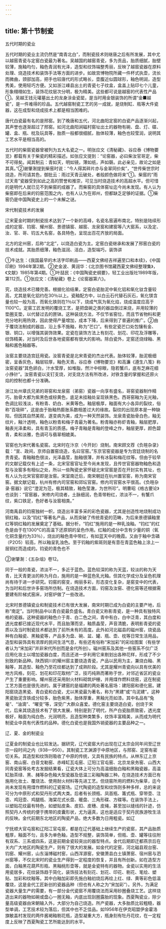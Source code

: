```yaml
---
---
---
```

title: 第十节制瓷
---



五代时期的瓷业

五代时期的瓷业主流仍然是“南青北白”，而制瓷技术则继唐之后有所发展，其中尤以越窑青瓷与定窑白瓷最为著名。吴越国的越窑青瓷，多为贡品，胎质细腻，胎壁较薄，施釉均匀，釉色青润有光泽，造型和纹饰端整秀丽，反映了越窑瓷器在原料处理、烧造技术和装饰手法等方面的进步。如故宫博物院所藏一件杯式执壶，流长而微曲，颈部加高，把手也较唐代的形式略长，壶腹近似圆球形，釉色明润，造型秀美，使用轻巧方便。又如浙江嵊县出土的青瓷七子纹盒，盒盖上贴印七个儿童，形象栩栩如生，装饰花纹层次分明，极为精美。这些都可说是越窑的代表性产品①。吴越王钱元瓘墓出土的龙身涂金瓷罂，是当时用金银装饰的所谓“金■越瓷”，是一件难得的珍品。五代越窑制瓷工艺的另一成就，是烧制缸、瓶等大件瓷器，这在成型和烧成技术上都是相当困难的。

唐代白瓷最有名的是邢窑。到了晚唐和五代，河北曲阳定窑的白瓷产品逐渐兴起，其声誉也逐渐超过了邢窑。如河北曲阳涧磁村窑址出土的器物有碗、盘、灯、碟、罐、盒、瓶、枕及玩具等，胎质一般都很细腻，胎体较薄，釉色也较莹润，说明其工艺水平是相当高的。

五代时的柴窑瓷器曾被列为五大名瓷之一。明张应文《清秘藏》、谷应泰《博物要览》都载有关于柴瓷的精彩描述。如张应文提到：“论窑器，必曰柴汝官哥定，柴不可得矣。闻其制云：青如天，明如镜，薄如纸，声如磬。此必亲见，故论之如是其真。”②谢肇淛提到柴窑时说：“今人得其碎片亦与金翠同价矣”，“世传柴世宗时烧造，所司请其色，御批云：雨过天青云破处，者般颜色做将来”①。柴窑的“雨过天青”瓷器受到如此之高的赞誉和推崇，可见当时烧造技术的高超水平。但可惜的是明代人就已见不到柴窑的成器了。而柴窑的具体窑址迄今尚未发现。有人认为柴窑即在后来的钧窑范围之内，也有人认为在郑州，但都缺乏足够的证据。①柴窑仍是中国陶瓷史上的一个未解之谜。

宋代制瓷技术的发展

辽宋夏金时期的制瓷技术达到了一个新的高峰，名瓷名窑遍布南北，特别是陆续形成的定窑、钧窑、耀州窑、景德镇窑、越窑、龙泉窑和建窑等八大窑系，以及定、汝、官、哥、钧五大名窑，各具特色，呈现出百花齐放的局面。

北方的定州窑，后称“北定”，以烧造白瓷为主。定窑白瓷继承和发展了邢窑白瓷的技术成就。其胎质细薄，釉色滋润、洁白，造型端巧，装饰讲

①牛达生：《我国最早的木活字印刷品——西夏文佛经吉祥遍至口和本续》，《中国印刷》1994年第2期。②史金波、黄润华：《北京图书馆藏西夏文佛经整理集》，《文献》1985年第4期。①叶喆民：《中国陶瓷史纲要》，轻工业出版社1989年版，第112页。①张应文：《清秘藏》卷上《论窑器第六》。

究，烧造技术已臻完善。根据化验结果，定窑白瓷胎泥中氧化铝和氧化钛含量较高，尤其是氧化铝约在30％以上。瓷釉配方中，以白云石代替石灰石，氧化镁含量也较一般为高，而氧化铁则在1％以下，烧成气氛为氧化焰，烧成温度应高于1100℃。定窑工匠发明的覆烧工艺，是把盘碗之类的器皿倒过来烧，并用较薄的垫圈支垫，以代替过去的匣钵。这种装烧方法，不仅节省窑位，而且节省物料和更充分地利用热效，因此使得产量增加，成本下降，后来得到了普遍的推广。②由于覆烧法制成的器皿，沿上多不施釉，称为“芒口”。有些定瓷芒口处包镶有金、银、铜口，以增强其装饰效果。定瓷在装饰方法上有刻花、划花、印花及浮雕等，纹饰精美，对当时及后世各地瓷窑都有很大的影响。除白瓷外，定窑还烧绿釉、黑釉和酱色釉器等。

汝窑主要烧造宫廷用瓷。汝窑青瓷是北宋青瓷的杰出代表。胎体较薄，胎泥极细密，呈香灰色，釉层较厚，釉色天青。谷应泰《博物要览》和高濂《遵生八笺》称汝窑瓷器“其色卵白，汁水莹厚，如堆脂，然汁中棕眼，隐若蟹爪，底有芝麻花细小挣针”。汝窑青瓷以支钉支烧，对支烧方法有所改进，对铁含量的掌握和还原火焰的控制也都十分准确。

浙江处州章氏兄弟的哥窑和龙泉窑（弟窑）瓷器一向享有盛名，哥窑瓷器制作精巧，胎骨大都为紫黑色或棕黄色，底足未挂釉处呈现铁黑色。西哥窑釉为无光釉，色调比较浅淡，有粉青、奶白、米黄等色。釉层极厚，釉面有大小各异的裂纹，俗称“百圾碎”，这是由于胎釉热膨胀系数相差过大的缘故。裂纹的出现原本是一种缺陷，但因其自然美观，遂变病为美，成为一种天然装饰。龙泉青瓷胎骨白色，釉无纹片，釉汁透明，釉色以粉青和梅子青最为著名。粉青釉亦称虾青釉，釉层肥厚，釉表光泽柔和，具有青玉的质感。梅子青釉是青釉的登峰之作，釉层更厚，颜色碧青，柔和淡雅，色调可与翡翠相媲美。

官窑也为宋代著名瓷窑。北宋时在汴京（今开封）烧制。南宋顾文荐《负暄杂录》载：“宣、政间，京师自置窑烧造，名曰官窑。”东京官窑瓷器是专为宫廷烧制的名贵青瓷。青釉釉色很淡，光泽晶莹，胎釉很薄，并有冰裂和梅花纹等。但由于较早的文献记载仅有上述一条，北宋官窑官址至今尚未发现，且传世官窑器物釉色和造型与汝窑多有相似之处，所以一些陶瓷史家怀疑北宋官窑是否在开封实有其址，也有人认为北宋官窑即是汝窑。宋室南迁后，南宋朝廷在杭州置官窑，称为南宋官窑。据文献记载，杭州有修内司官窑和郊坛官窑。修内司官窑水平很高。《负暄杂录·窑器》说它“澄泥为范，极其精致，釉色莹澈，为世所珍”。明曹昭《格古要论》也谈到：“官窑器，宋修内司烧者，土脉细润，色青带粉红，浓淡不一，有蟹爪纹，紫口铁足，色好者与汝窑相类。”

河南禹县的钧窑独树一帜，烧造出丰富多采的彩色瓷器，尤其是创造性地烧制成功铜红釉，以及“钧红”等著名产品，从而突破了传统青瓷的范畴，为后来景德镇釉里红等铜红釉的发展奠定了基础。据分析，“钧红”施用的是一种乳浊釉。“钧红”的红色是由于在1300℃的高温下还原铜的呈色作用。红釉的成分中含有少量的铜（氧化铜含量约为33％），烧出的釉色青中带红，有如蓝天中的晚霞。又由于釉中含磷（P2O5）较高，所以釉呈乳浊色。至于钧釉的紫斑则是有意在青蓝色釉上涂上一层铜红而造成的。钧瓷的青色也不

②谢肇淛：《五杂俎》卷12。

同于一般的青瓷，浓淡不一，多近于蓝色。蓝色较深的称为天蓝，较淡的称为天青，比天青更淡的称为月白，施用的是一种蓝色乳光釉。但其化学成分及呈色机理尚有待于进一步研究。钧窑的窑变，绚丽多彩，形态变化复杂，是窑变中的代表，为当时和后世许多窑场所仿制。在烧造技术方面，钧窑及汝窑、德化窑等还根据需要建有阶梯式窑床，对窑炉做了一些改进。

北宋时景德镇瓷业和制瓷技术已有很大发展，南宋时期已成为白瓷的主要产地，后称“南定”。当时制品中以青白瓷最负盛名。青白瓷又称影青瓷，是一种具有独特风格的瓷器。这种瓷器的釉色介于青、白二色之间，青中有白，白中泛青，其白度和透光度都已接近现代水平，而且胎薄而坚，釉质晶莹，声音清脆，表明影青瓷的瓷质以及当时制瓷技术都达到了前所未有的高度。此外如河北磁县的磁州窑，烧瓷品种有白釉瓷、黑釉瓷等，产品多为盘、碗、盆、罐、瓶、壶、枕等日常生活用品，造型和装饰具有浓厚的民间生活气息，有些还有俗称“宋加彩”的彩绘图案（有些学者认为“宋加彩”并非宋代所创而是金代所创）。磁州窑系及其他一些窑系不仅广泛应用化妆土以增加瓷器白度，而且还进一步利用它来剔划出各种花样，形成了不少别致的新品种。陕西铜川的耀州窑主要烧造青瓷，产品以民用为主，兼烧白釉、黑釉等，其造型、釉色乃至花纹都达到了成熟阶段。尤其是耀州青瓷向以具有优美的地方风格，刻花、划花和印花取材广泛，技巧纯熟而著称于世，对邻近省区的瓷业产生了重要影响。耀州窑还采用耐火材料砌筑炉栅，并用煤作燃料烧窑，这在制瓷工艺方面也是很先进的。属于建窑的是福建的两处著名窑场：建阳窑和德化窑。建阳窑烧造黑瓷、青白瓷和白瓷，尤以黑瓷最为著名，称为“黑建”或“乌泥建”。这种黑瓷胎泥含铁成分较多，胎色紫黑，胎体厚重，黑釉光亮如漆。其中名品有“兔毫”、“油滴”、“曜变”等，深受广大群众喜爱。德化窑主要烧造白瓷，创烧于宋代，后来其烧造技术有了很大发展，特别是到了明代，所产白瓷胎质致密，透光度极好，釉面为纯白色，光润明亮，且造型种类繁多，纹饰丰富精美，从而成为明代制瓷业中具有代表性的品种。德化白瓷也是我国外销瓷器的主要品种之一。

辽、夏、金的制瓷业

辽夏金的制瓷业也比较发达。据研究，辽代瓷窑大约出现在辽太宗会同年间至辽世宗一段时间之内（938—950）。其制瓷工艺渊源于中原地区，与邢窑、定窑有密切关系。其造型和纹饰则吸收了中原的传统，又具有民族的特点。从林东辽上京窑、南山窑、白音戈勒窑、赤峰缸瓦屯窑、辽阳江官屯窑、北京龙泉务窑、山西大同青瓷窑等处考古发掘结果看，辽瓷大体上可分为高温细胎白釉和黑釉瓷器，高温缸胎茶绿、黑、赭等杂色釉大型瓷器及低温三彩釉陶器三种。在烧造技术方面已有施用化妆土、覆烧法、使用耐火材料等先进工艺。但烧窑所用的燃料为柴草，迄今尚未发现有用煤作燃料的辽瓷窑场。辽代陶瓷的造型和纹饰则多种多样，总的来说可分为中原形式和契丹形式两大类。后者有长颈瓶、凤首瓶、筩式瓶、穿带壶、注壶、鸡冠壶、鸡腿瓶、海棠花式长盘、暖盘、三角形碟、方碟等。在装饰手法上，以塑贴花纹最有特色，如塑贴皮条、皮扣、皮穗、皮绳，甚至加以缝线的针迹，仿照契丹人传统的便于携带的皮囊形状，尤为逼真，这也是适应于契丹民族游牧生活的反映。金代前期东北地区的陶瓷产品，绝大多数为日用粗瓷。如辽

宁抚顺大官屯窑和辽阳冮官屯窑，都是在辽代基础上继续生产的瓷窑，其产品胎质粗厚，釉面不匀，且多为单色釉，造型不规整，装饰简单，但瓶、壶、罐等往往附有双系、三系或四系，这是前期金瓷较突出的器型特点。金代后期即迁都燕京后在关内广大地区的陶瓷生产，则有了很大的发展。如金代的定窑，河北磁县观台窑、钧窑、耀州窑，山东淄博磁村窑，山西浑源窑，安徽萧县白土镇萧窑、宿州窑与泗州窑等，不仅北宋时的瓷业生产得到一定程度的恢复，并且有所创新。如在造型方面，白釉黑花葫芦形瓶、黑釉桃形壶等，就是金瓷特有的器物。金瓷以实用的生活用瓷居多，花纹装饰趋于简化，装饰技法有刻花、划花、印花、剔花、笔绘、塑贴、加彩和纹釉等。其中白釉加彩即先施白釉初烧后再绘上红、绿、黄等彩色低温覆烧，这是金代工匠新创的瓷器品种（但也有人称之为“宋加彩”）。另外，为满足瓷器大量生产的需要，有一部分金代瓷窑不用覆烧法而采用砂圈叠烧工艺。这样烧造出来的器物如碗或盘心一圈无釉，内底出现刮圈露胎的现象。西夏陶瓷业，除少量高级瓷器由宋朝输入外，大部分为自己烧造。所产瓷器，大多胎质比较粗糙，器型单调，工艺技术较为落后，但其中也不乏佳品。如1956年在伊克昭盟伊金霍洛旗敏盖村发现的两件酱褐釉剔花瓶，造型凝重大方，瓶身刻有牡丹花纹，在一定程度上反映了西夏陶瓷工艺所能达到的水平。